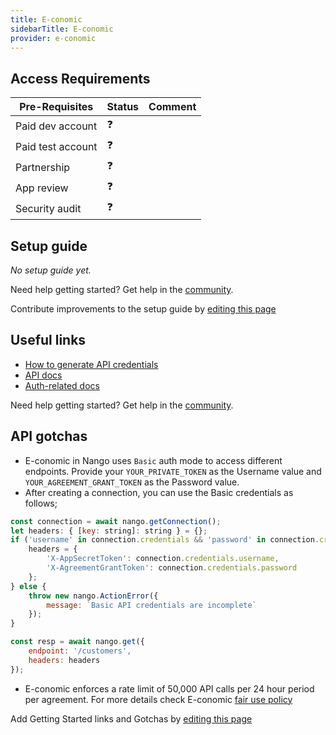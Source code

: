 ```yaml
---
title: E-conomic
sidebarTitle: E-conomic
provider: e-conomic
---
```



<Overview />
<PreBuiltTooling provider={providers[pageMetadata.provider]} />
<PreBuiltUseCases />

## Access Requirements
| Pre-Requisites | Status | Comment|
| - | - | - |
| Paid dev account | ❓ |  |
| Paid test account | ❓ |  |
| Partnership | ❓ | |
| App review | ❓ |  |
| Security audit | ❓ | |


## Setup guide

_No setup guide yet._

<Tip>Need help getting started? Get help in the [community](https://nango.dev/slack).</Tip>

<Note>Contribute improvements to the setup guide by [editing this page](https://github.com/nangohq/nango/tree/master/docs-v2/integrations/all/insightly.mdx)</Note>


## Useful links

-   [How to generate API credentials](https://www.e-conomic.com/developer/connect)
-   [API docs](https://www.e-conomic.com/developer/documentation)
-   [Auth-related docs](https://apis.e-conomic.com/#Accounts..section/Authentication)

<Tip>Need help getting started? Get help in the [community](https://nango.dev/slack).</Tip>


## API gotchas
- E-conomic in Nango uses `Basic` auth mode to access different endpoints. Provide your `YOUR_PRIVATE_TOKEN` as the Username value and `YOUR_AGREEMENT_GRANT_TOKEN` as the Password value.
- After creating a connection, you can use the Basic credentials as follows;
```js
const connection = await nango.getConnection();
let headers: { [key: string]: string } = {};
if ('username' in connection.credentials && 'password' in connection.credentials) {
    headers = {
        'X-AppSecretToken': connection.credentials.username,
        'X-AgreementGrantToken': connection.credentials.password
    };
} else {
    throw new nango.ActionError({
        message: `Basic API credentials are incomplete`
    });
}

const resp = await nango.get({
    endpoint: '/customers',
    headers: headers
});

```
- E-conomic enforces a rate limit of 50,000 API calls per 24 hour period per agreement. For more details check E-conomic [fair use policy](https://www.e-conomic.com/developer/fair-use-policy)

<Note>Add Getting Started links and Gotchas by [editing this page](https://github.com/nangohq/nango/tree/master/docs-v2/integrations/all/e-conomic.mdx)</Note>
